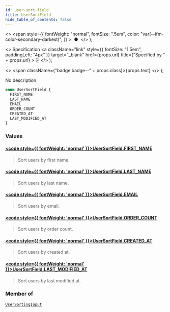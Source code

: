 ```yaml
---
id: user-sort-field
title: UserSortField
hide_table_of_contents: false
---
```


  <>
    <span
      style={{
        fontWeight: "normal",
        fontSize: ".5em",
        color: "var(--ifm-color-secondary-darkest)",
      }}
    >
      &nbsp;●&nbsp;
    </span>
  </>
);

  <>
    Specification
    <a
      className="link"
      style={{ fontSize: "1.5em", paddingLeft: "4px" }}
      target="\_blank"
      href={props.url}
      title={"Specified by " + props.url}
    >
      ⎘
    </a>
  </>
);

  <>
    <span className={"badge badge--" + props.class}>{props.text}</span>
  </>
);

No description

```graphql
enum UserSortField {
  FIRST_NAME
  LAST_NAME
  EMAIL
  ORDER_COUNT
  CREATED_AT
  LAST_MODIFIED_AT
}
```

### Values

#### [<code style={{ fontWeight: 'normal' }}>UserSortField.<b>FIRST_NAME</b></code>](#)

> Sort users by first name.

#### [<code style={{ fontWeight: 'normal' }}>UserSortField.<b>LAST_NAME</b></code>](#)

> Sort users by last name.

#### [<code style={{ fontWeight: 'normal' }}>UserSortField.<b>EMAIL</b></code>](#)

> Sort users by email.

#### [<code style={{ fontWeight: 'normal' }}>UserSortField.<b>ORDER_COUNT</b></code>](#)

> Sort users by order count.

#### [<code style={{ fontWeight: 'normal' }}>UserSortField.<b>CREATED_AT</b></code>](#)

> Sort users by created at.

#### [<code style={{ fontWeight: 'normal' }}>UserSortField.<b>LAST_MODIFIED_AT</b></code>](#)

> Sort users by last modified at.

### Member of

[`UserSortingInput`](../../../storefront/users/inputs/user-sorting-input) <Badge class="secondary" text="input"/>
